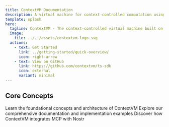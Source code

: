 ```yaml
---
title: ContextVM Documentation
description: A virtual machine for context-controlled computation using Nostr protocol
template: splash
hero:
  tagline: ContextVM - The context-controlled virtual machine built on Nostr
  image:
    file: ../../assets/contextvm-logo.svg
  actions:
    - text: Get Started
      link: ../getting-started/quick-overview/
      icon: right-arrow
    - text: View on GitHub
      link: https://github.com/contextvm/ts-sdk
      icon: external
      variant: minimal
---
```



## Core Concepts

<CardGrid stagger>
	<Card title="Architecture" icon="document">
		Learn the foundational concepts and architecture of ContextVM
	</Card>
	<Card title="SDK Documentation" icon="code">
		Explore our comprehensive documentation and implementation examples
	</Card>
	<Card title="Integrations" icon="puzzle">
		Discover how ContextVM integrates MCP with Nostr
	</Card>
</CardGrid>